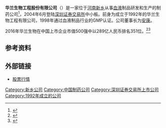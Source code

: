 {{refimprove|time=2016-09-08T04:40:25+00:00}}
'''华兰生物工程股份有限公司'''（{{Szse|002007|name=华兰生物}}）是一家位于[[河南|河南]][[新乡|新乡]]从事[[血液|血液]]制品研发和生产的制药公司<ref>{{cite web |url=http://finance.qq.com/a/20160906/026049.htm |language= |title=医药行业:医药上半年稳健发展,华兰生物单抗再突破 |publisher=华金证券 |date=2016-09-06 |accessdate= |archive-date=2016-09-21 |archive-url=https://web.archive.org/web/20160921142206/http://finance.qq.com/a/20160906/026049.htm |dead-url=no }}</ref>，2004年6月登陆[[深圳证券交易所|深圳证券交易所]]中小板。前身为成立于1992年的华兰生物工程有限公司，1998年通过血液制品行业的GMP认证。公司董事长为[[安康_(人物)|安康]]。

2016年华兰生物在中国上市企业市值500强中以289亿人民币排名351位。<ref>{{cite web |url=http://news.dahe.cn/2016/09-08/107454695.html |language= |title=中国上市企业市值500强榜 7家豫企入围 |publisher=大河网-大河报 |date=2016年9月8日 |accessdate= |archive-date=2016年9月9日 |archive-url=https://web.archive.org/web/20160909180718/http://news.dahe.cn/2016/09-08/107454695.html |dead-url=no }}</ref><ref>{{cite web |url=http://news.hexun.com/2016-09-07/185909138.html |language= |title=中国上市企业市值500强最新榜单揭晓 |publisher=和讯新闻 |date=2016-09-07 |accessdate= |archive-url=https://web.archive.org/web/20160928003239/http://news.hexun.com/2016-09-07/185909138.html |archive-date=2016-09-28 |dead-url=yes }}</ref>

== 参考资料 ==
{{reflist}}

== 外部链接 ==
*[http://quote.eastmoney.com/sz002007.html 股票行情]{{Wayback|url=http://quote.eastmoney.com/sz002007.html |date=20160909025943 }}

{{CSI-300}}
[[Category:新乡公司|Category:新乡公司]]
[[Category:中国制药公司|Category:中国制药公司]]
[[Category:深圳证券交易所上市公司|Category:深圳证券交易所上市公司]]
[[Category:1992年成立的公司|Category:1992年成立的公司]]